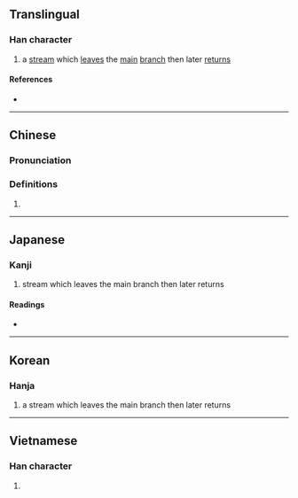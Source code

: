 {{character info/new}}
==Translingual==

===Han character===
{{Han char|rn=85|rad=水|as=03|sn=6|four=37117|canj=ERU|ids=⿰氵巳}}

# a [[stream]] which [[leave]]s the [[main]] [[branch]] then later [[return]]s

====References====
* {{Han ref|kx=0605.170|dkj=17136|dj=0999.090|hdz=31555.010|uh=6C5C|ud=27740|bh=C9FA|bd=51706}}

----

==Chinese==
{{zh-forms|alt=洍}}

===Pronunciation===
{{zh-pron
|m=sì
|c=ci5
|mc=y
|oc=y
|ma=
|cat=n
}}

===Definitions===
{{zh-hanzi}}

# {{rfdef|lang=zh}}

----

==Japanese==

===Kanji===
{{ja-kanji|grade=|rs=水03}}

# stream which leaves the main branch then later returns

====Readings====
* {{ja-readings|on=[[し]] (shi), [[じ]] (ji), [[い]] (i)|kun=[[かわ]] (kawa)}}

----

==Korean==

===Hanja===
{{ko-hanja|hangeul=사|eumhun=|rv=sa|mr=sa|y=sa}}

# a stream which leaves the main branch then later returns

----

==Vietnamese==

===Han character===
{{vi-readings|rs=水03|hanviet=[[dẫy]], [[dãi]], [[rỉ]], [[dỉ]], [[tị]], [[tự]], [[tỷ]]}}

# {{defn|lang=vi|sort=水03}}

{{cln|vi|Han tu}}